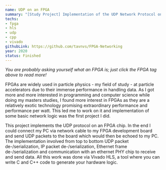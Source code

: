 ```yaml
---
name: UDP on an FPGA
summary: "[Study Project] Implementation of the UDP Network Protocol on an FPGA chip"
techs:
- fpga
- hls
- udp
- cpp
- vivado
githubLink: https://github.com/tavnvs/FPGA-Networking
year: 2020
status: Finished
---
```

*You are probably asking yourself what an FPGA is; just click the FPGA tag above to read more!*

FPGAs are widely used in particle physics - my field of study - at particle accelerators due to their immense performance in handling data. As I got more and more interested in programming and computer science while doing my masters studies, I found more interest in FPGAs as they are a relatively exotic technology promising extraordinary performance and performance per watt. This led me to work on it and implementation of some basic network logic was the first project I did.

This project implements the UDP protocol on an FPGA chip. In the end I could connect my PC via network cable to my FPGA development board and send UDP packets to the board which would then be echoed to my PC. The implementation involved from top to bottom UDP packet de-/serialization, IP packet de-/serialization, Ethernet frame de-/serialization and communication with an ethernet PHY chip to receive and send data. All this work was done via Vivado HLS, a tool where you can write C and C++ code to generate your hardware logic.
